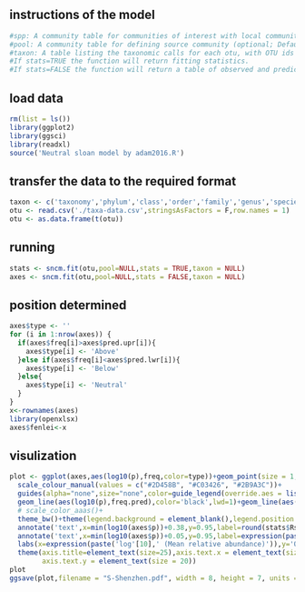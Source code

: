 
## instructions of the model

```r
#spp: A community table for communities of interest with local communities/samples as rows and taxa as columns. All samples must be rarefied to the same depth.
#pool: A community table for defining source community (optional; Default=NULL).
#taxon: A table listing the taxonomic calls for each otu, with OTU ids as row names and taxonomic classifications as columns.OTU
#If stats=TRUE the function will return fitting statistics.
#If stats=FALSE the function will return a table of observed and predicted values for each otu.
```

## load data

```r
rm(list = ls())
library(ggplot2)
library(ggsci)
library(readxl)
source('Neutral sloan model by adam2016.R')
```

## transfer the data to the required format

```r
taxon <- c('taxonomy','phylum','class','order','family','genus','species')
otu <- read.csv('./taxa-data.csv',stringsAsFactors = F,row.names = 1)
otu <- as.data.frame(t(otu))

```

## running

```r
stats <- sncm.fit(otu,pool=NULL,stats = TRUE,taxon = NULL)
axes <- sncm.fit(otu,pool=NULL,stats = FALSE,taxon = NULL)
```

## position determined

```r
axes$type <- ''
for (i in 1:nrow(axes)) {
  if(axes$freq[i]>axes$pred.upr[i]){
    axes$type[i] <- 'Above'
  }else if(axes$freq[i]<axes$pred.lwr[i]){
    axes$type[i] <- 'Below'
  }else{
    axes$type[i] <- 'Neutral'
  } 
}
x<-rownames(axes)
library(openxlsx)
axes$fenlei<-x

```

## visulization

```r
plot <- ggplot(axes,aes(log10(p),freq,color=type))+geom_point(size = 1, alpha = 0.8)+
  scale_colour_manual(values = c("#2D458B", "#C03426", "#2B9A3C"))+
  guides(alpha="none",size="none",color=guide_legend(override.aes = list(size = 5)))+
  geom_line(aes(log10(p),freq.pred),color='black',lwd=1)+geom_line(aes(log10(p),pred.lwr),color='black',lwd=1,linetype=2)+geom_line(aes(log10(p),pred.upr),color='black',lwd=1,linetype=2)+
  # scale_color_aaas()+
  theme_bw()+theme(legend.background = element_blank(),legend.position = c(0.9,0.1),panel.grid=element_blank())+
  annotate('text',x=min(log10(axes$p))+0.38,y=0.95,label=round(stats$Rsqr,digits=3),size=5)+  #R2数值
  annotate('text',x=min(log10(axes$p))+0.05,y=0.95,label=expression(paste('R'^2,'=')),size=5)+
  labs(x=expression(paste('log'[10],' (Mean relative abundance)')),y='Occurence frequency')+
  theme(axis.title=element_text(size=25),axis.text.x = element_text(size = 20),
        axis.text.y = element_text(size = 20))
plot
ggsave(plot,filename = "S-Shenzhen.pdf", width = 8, height = 7, units = "in", dpi = 300) 
  
```
